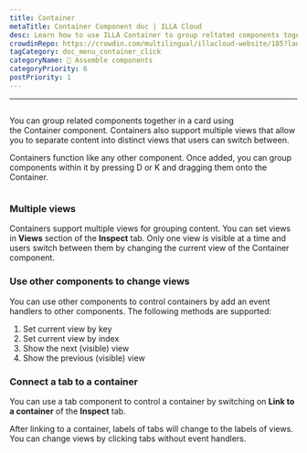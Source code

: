 ```yaml
---
title: Container
metaTitle: Container Component doc | ILLA Cloud
desc: Learn how to use ILLA Container to group reltated components together in a card
crowdinRepo: https://crowdin.com/multilingual/illacloud-website/185?languages=en&filter=basic&value=0
tagCategory: doc_menu_container_click
categoryName: 🧬 Assemble components
categoryPriority: 6
postPriority: 1
---
```


* * *

## <h2 hidden>Container</h2>

You can group related components together in a card using the Container component. Containers also support multiple views that allow you to separate content into distinct views that users can switch between.

Containers function like any other component. Once added, you can group components within it by pressing D or K and dragging them onto the Container.

<img
  src='https://cdn.illacloud.com/official-website/img/docs/assemble/container.png'
  alt=""
/>

### Multiple views

Containers support multiple views for grouping content. You can set views in **Views** section of the **Inspect** tab. Only one view is visible at a time and users switch between them by changing the current view of the Container component.

### Use other components to change views

You can use other components to control containers by add an event handlers to other components. The following methods are supported:

1.  Set current view by key
2.  Set current view by index
3.  Show the next  (visible)  view
4.  Show the previous (visible) view

### Connect a tab to a container

You can use a tab component to control a container by switching on **Link to a container** of the **Inspect** tab.

After linking to a container, labels of tabs will change to the labels of views. You can change views by clicking tabs without event handlers. 

